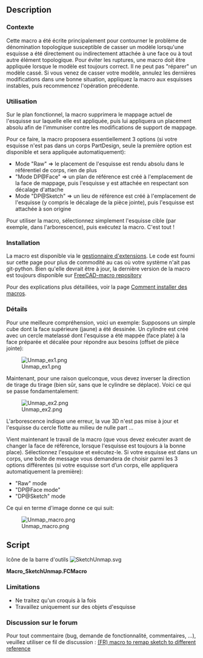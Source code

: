 <languages/>

{{Macro/fr
|Name=SketchUnmap
|Name/fr=SketchUnmap
|Icon=SketchUnmap.svg
|Description=Cette macro réinitialise un emplacement absolu de l’esquisse et crée éventuellement un plan de référence.<br/>Cette macro a été écrite principalement pour contourner le problème de dénomination topologique qui peut casser un modèle lorsqu'une esquisse a été directement ou indirectement attachée à une face ou à tout autre élément topologique.<br/>
Pour éviter les ruptures, une macro doit être appliquée lorsque le modèle est toujours correct. Elle ne peut pas "réparer" un modèle cassé. Si vous venez de casser votre modèle, annulez les dernières modifications dans une bonne situation, appliquez la macro aux esquisses instables, puis recommencez l'opération précédente.
|Author=OpenBrain
|Date=2019-06-14
|Version=0.6.2
|FCVersion=0.17 et au dessus
|Download=[https://wiki.freecad.org/images/3/34/SketchUnmap.svg Icône de la barre d'outils]
}}

==Description==

<span id="Context"></span>
===Contexte===

Cette macro a été écrite principalement pour contourner le problème de dénomination topologique susceptible de casser un modèle lorsqu'une esquisse a été directement ou indirectement attachée à une face ou à tout autre élément topologique.
Pour éviter les ruptures, une macro doit être appliquée lorsque le modèle est toujours correct. Il ne peut pas "réparer" un modèle cassé. Si vous venez de casser votre modèle, annulez les dernières modifications dans une bonne situation, appliquez la macro aux esquisses instables, puis recommencez l'opération précédente.

<span id="Usage"></span>
===Utilisation===

Sur le plan fonctionnel, la macro supprimera le mappage actuel de l'esquisse sur laquelle elle est appliquée, puis lui appliquera un placement absolu afin de l'immuniser contre les modifications de support de mappage.

Pour ce faire, la macro proposera essentiellement 3 options (si votre esquisse n'est pas dans un corps PartDesign, seule la première option est disponible et sera appliquée automatiquement):
* Mode "Raw" => le placement de l'esquisse est rendu absolu dans le référentiel de corps, rien de plus
* "Mode DP@Face" => un plan de référence est créé à l'emplacement de la face de mappage, puis l'esquisse y est attachée en respectant son décalage d'attache
* Mode "DP@Sketch" => un lieu de référence est créé à l'emplacement de l'esquisse (y compris le décalage de la pièce jointe), puis l'esquisse est attachée à son origine

Pour utiliser la macro, sélectionnez simplement l'esquisse cible (par exemple, dans l'arborescence), puis exécutez la macro. C'est tout !

===Installation===

La macro est disponible via le [[Std AddonMgr/fr|gestionnaire d'extensions]].
Le code est fourni sur cette page pour plus de commodité au cas où votre système n'ait pas git-python. Bien qu'elle devrait être à jour, la dernière version de la macro est toujours disponible sur [https://github.com/FreeCAD/FreeCAD-macros/blob/master/Information/SimpleProperties.FCMacro FreeCAD-macro repository]

Pour des explications plus détaillées, voir la page [[How to install macros/fr| Comment installer des macros]].

<span id="Details"></span>
===Détails===

Pour une meilleure compréhension, voici un exemple:
Supposons un simple cube dont la face supérieure (jaune) a été dessinée. Un cylindre est créé avec un cercle matelassé dont l'esquisse a été mappée (face plate) à la face préparée et décalée pour répondre aux besoins (offset de pièce jointe):

[[File:Unmap_ex1.png]]

Maintenant, pour une raison quelconque, vous devez inverser la direction de tirage du tirage (bien sûr, sans que le cylindre se déplace). Voici ce qui se passe fondamentalement:

[[File:Unmap_ex2.png]]

L'arborescence indique une erreur, la vue 3D n'est pas mise à jour et l'esquisse du cercle flotte au milieu de nulle part ...

Vient maintenant le travail de la macro (que vous devez exécuter avant de changer la face de référence, lorsque l'esquisse est toujours à la bonne place). Sélectionnez l'esquisse et exécutez-le. Si votre esquisse est dans un corps, une boîte de message vous demandera de choisir parmi les 3 options différentes (si votre esquisse sort d’un corps, elle appliquera automatiquement la première):

* "Raw" mode
* "DP@Face mode"
* "DP@Sketch" mode

Ce qui en terme d'image donne ce qui suit:

[[File:Unmap_macro.png]]

==Script==

Icône de la barre d'outils [[File:SketchUnmap.svg]]

'''Macro_SketchUnmap.FCMacro'''

{{MacroCode|code=
#!/usr/bin/python
#####################################
# Copyright (c) openBrain 2019
# Licensed under LGPL v2
#
# This FreeCAD macro will unmap a sketch from eg. a face and make its placement absolute in the body. It proposes 3 options (forcely the first if sketch not in a body) :
# * "Raw" mode => the sketch placement is made absolute in the body referential, nothing more
# * "DP@Face mode" => a datum plane is created where the mapping face is, then the sketch is attached to it respecting its attachment offset
# * "DP@Sketch" mode => a datum place is created where the sketch is (including attachment offset), then the sketch is attached to its origin
#
# Main use of the macro is to make design more robust to topological naming issue
#
# Version history :
# *0.6.2 : add icon (metadata)
# *0.6.1 : minor changes after PR review
# *0.6 : some typo improvement + commenting for official PR
# *0.5 : beta release
#
#####################################

__Name__ = 'SketchUnmap'
__Comment__ = 'Unmap a sketch & makes its placement absolute"'
__Author__ = 'openBrain'
__Version__ = '0.6.2'
__Date__ = '2019-06-14'
__License__ = 'LGPL v2'
__Web__ = 'https://www.freecadweb.org/wiki/Macro_SketchUnmap'
__Wiki__ = 'https://www.freecadweb.org/wiki/Macro_SketchUnmap'
__Icon__ = 'https://wiki.freecad.org/images/3/34/SketchUnmap.svg'
__Help__ = 'Select the sketch to unmap (eg. in the tree view) then run the macro'
__Status__ = 'Beta'
__Requires__ = 'FreeCAD >= 0.17'
__Communication__ = 'https://forum.freecadweb.org/viewtopic.php?f=22&t=36078'
#    __Files__ = ''

__dbg__ = False  #True for debugging

from PySide import QtGui

def cslM(msg): #Print message in console
    FreeCAD.Console.PrintMessage('\n')
    FreeCAD.Console.PrintMessage(msg)

def cslW(msg): #Print warning in console
    FreeCAD.Console.PrintMessage('\n')
    FreeCAD.Console.PrintWarning(msg)

def cslE(msg): #Print error in console
    FreeCAD.Console.PrintMessage('\n')
    FreeCAD.Console.PrintError(msg)

def cslD(msg): #Print debug message in console
    if __dbg__:
        FreeCAD.Console.PrintMessage('\n')
        FreeCAD.Console.PrintMessage("Debug : " + str(msg))

_0Vec_ = FreeCAD.Vector(0, 0, 0) #Shortener for null vector
_ZVec_ = FreeCAD.Vector(0, 0, 1) #Shortener for Z axis

if __dbg__:  ##Clear report view in debug mode
    FreeCADGui.getMainWindow().findChild(QtGui.QTextEdit, "Report view").clear()

cslM("Starting SketchUnmap macro")
cslD("Checking selection")

##If selection is wrong, print error message and exit
if (len(Gui.Selection.getSelection()) != 1 or str(Gui.Selection.getSelection()[0]) != '<Sketcher::SketchObject>'):
    cslE("You must select a sketch that you want to unmap (and only one) ... Exiting")
else:
    cslD("Selection OK")
    App.ActiveDocument.openTransaction("SketchUnmap") #Open transaction for undo management
    sk = Gui.Selection.getSelection()[0] #Get target sketch
    skNatPl = sk.Placement #Store placement
    skNatAO = sk.AttachmentOffset #Store attachment offset
    skInBody = False
    for obj in sk.InList: ##Check if sketch is inside a Body
        if obj.TypeId == 'PartDesign::Body':
            skInBody = True
            skBody = obj
    cslD("Sketch in a body : " + str(skInBody))
    msgb = QtGui.QMessageBox() ##Prepare the message box to choose option
    msgb.setWindowTitle("Unmap Sketch : Mode selection")
    msgb.setText("""Choose which unmapping mode you want to apply :
    Raw => the sketch placement is made absolute in the body referential, nothing more
    DP@Face => a datum plane is created where the mapping face is, then the sketch is attached to it respecting its attachment offset
    DP@Sketch => a datum place is created where the sketch is (including attachment offset), then the sketch is attached to its origin
        Click 'Cancel' to cancel operation""")
    msgb.setIcon(QtGui.QMessageBox.Question)
    rbut = msgb.addButton("Raw", QtGui.QMessageBox.AcceptRole)
    fbut = msgb.addButton("DP@Face", QtGui.QMessageBox.AcceptRole)
    sbut = msgb.addButton("DP@Sketch", QtGui.QMessageBox.AcceptRole)
    cbut = msgb.addButton("Cancel", QtGui.QMessageBox.RejectRole)
    if skInBody: #If sketch in a Body
        msgb.exec_() ##Show message box and get user choice
        msgbRep = msgb.clickedButton()
    else:
        msgbRep = rbut #Else apply raw mode automatically
    if msgbRep == rbut: #If raw mode
        sk.Support = None ##Just unmap the sketch so its placement is absolute
        sk.MapMode = 'Deactivated'
    elif msgbRep == fbut: #If DP@Face mode
        newDP = skBody.newObject('PartDesign::Plane','DP' + sk.Name) #Create a datum plane
        if sk.Label != sk.Name: ##Eventually clarify its label
            newDP.Label = 'DP' + sk.Label
        newDP.Support = None ##Plane is placed absolute
        newDP.MapMode = 'Deactivated'
        newDP.Placement = skNatPl.multiply(skNatAO.inverse()) #Plane placement is set to former face one
        sk.Support = [(newDP,'')] #Sketch is mapped to plane keeping its attachment offset
    elif  msgbRep == sbut: #If DP@Sketch mode
        newDP = skBody.newObject('PartDesign::Plane','DP' + sk.Name) #Create a datum plane
        if sk.Label != sk.Name: ##Eventually clarify its label
            newDP.Label = 'DP' + sk.Label
        newDP.Support = None ##Plane is placed absolute
        newDP.MapMode = 'Deactivated'
        newDP.Placement = skNatPl #Plane placement is set to former sketch one
        sk.Support = [(newDP,'')] ##Sketch is mapped to plane resetting its attachment offset
        sk.AttachmentOffset = App.Placement(_0Vec_, App.Rotation(_ZVec_, 0))
    App.ActiveDocument.commitTransaction() #Commit transaction for undo management
    cslM("SketchUnmap Macro ended correctly")
}}

===Limitations===

* Ne traitez qu'un croquis à la fois
* Travaillez uniquement sur des objets d'esquisse

<span id="Forum_discussion"></span>
===Discussion sur le forum ===

Pour tout commentaire (bug, demande de fonctionnalité, commentaires, ...), veuillez utiliser ce fil de discussion : [https://forum.freecadweb.org/viewtopic.php?f=22&t=36078 (FR) macro to remap sketch to different reference]